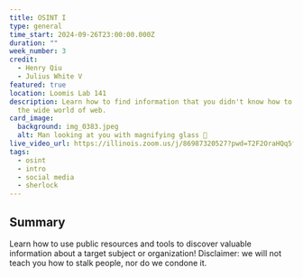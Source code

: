 ```yaml
---
title: OSINT I
type: general
time_start: 2024-09-26T23:00:00.000Z
duration: ""
week_number: 3
credit:
  - Henry Qiu
  - Julius White V
featured: true
location: Loomis Lab 141
description: Learn how to find information that you didn't know how to find on
  the wide world of web.
card_image:
  background: img_0383.jpeg
  alt: Man looking at you with magnifying glass 🧐
live_video_url: https://illinois.zoom.us/j/86987320527?pwd=T2F2OraHQq5ff9VE9toZcvipZOx31K.1
tags:
  - osint
  - intro
  - social media
  - sherlock
---
```

## Summary

Learn how to use public resources and tools to discover valuable information about a target subject or organization! Disclaimer: we will not teach you how to stalk people, nor do we condone it.